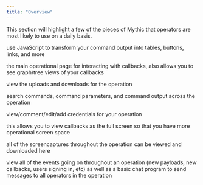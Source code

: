 ```yaml
---
title: "Overview"
---
```


This section will highlight a few of the pieces of Mythic that operators are most likely to use on a daily basis.

<CardGroup>
<Card title="Browser Scripts" icon="js" iconType="solid" href="operational-pieces/browser-scripts" >use JavaScript to transform your command output into tables, buttons, links, and more </Card>

<Card title="Active Callbacks" icon="phone" iconType="solid" href="operational-pieces/active-callbacks" >the main operational page for interacting with callbacks, also allows you to see graph/tree views of your callbacks </Card>

<Card title="Files" icon="file" iconType="solid" href="operational-pieces/files" >view the uploads and downloads for the operation </Card>

<Card title="Search" icon="magnifying-glass" iconType="solid" href="operational-pieces/search" >search commands, command parameters, and command output across the operation</Card>

<Card title="Credentials" icon="key" iconType="solid" href="operational-pieces/credentials" >view/comment/edit/add credentials for your operation</Card>

<Card title="Expanded Callbacks" icon="expand" iconType="solid" href="operational-pieces/split-callbacks" > this allows you to view callbacks as the full screen so that you have more operational screen space </Card>

<Card title="Screencaptures" icon="camera" iconType="solid" href="operational-pieces/screenshots" >all of the screencaptures throughout the operation can be viewed and downloaded here</Card>

<Card title="Event Feed" icon="calendar-days" iconType="solid" href="operational-pieces/event-feed" >view all of the events going on throughout an operation (new payloads, new callbacks, users signing in, etc) as well as a basic chat program to send messages to all operators in the operation</Card>

</CardGroup>
